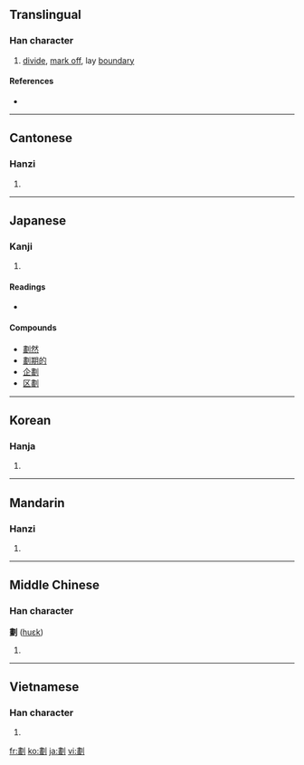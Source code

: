 {{also|划}}
==Translingual==

===Han character===
{{Han char|rn=18|rad=刀|as=12|sn=14|four=5210<sub>0</sub>|canj=中一中弓 (LMLN)}}

# [[divide]], [[mark off]], lay [[boundary]]

====References====
* {{Han ref|kx=0144.100|dkj=02193|dj=0325.060|hdz=10356.080|uh=5283|ud=21123|bh=B9BA|bd=47546}}

----

==Cantonese==

===Hanzi===
{{yue-hanzi|jyut=|y=waak6}}

# {{defn|Cantonese|sort=刀12}}

----

==Japanese==

===Kanji===
{{ja-kanji|grade=|rs=刀12}}

# {{defn|Japanese}}

====Readings====
* {{ja-readings|on=[[かく]] (kaku)|kun=[[わかつ]] (wakatsu)}}

====Compounds====
* [[劃然]]
* [[劃期的]]
* [[企劃]]
* [[区劃]]

----

==Korean==

===Hanja===
{{ko-hanja|hangeul=획|rv=hoek|mr=hoek}}

# {{defn|Korean|sort=刀12}}

----

==Mandarin==

===Hanzi===
{{cmn-hanzi|sim=划|pin=[[huà]] ([[hua4]])|wg=hua<sup>4</sup>}}

# {{defn|Mandarin|sort=刀12}}

----

==Middle Chinese==

===Han character===
'''劃''' ([[huɛk]])

# {{defn|Middle Chinese|sort=刀12}}

----

==Vietnamese==

===Han character===
{{vi-hantu|[[hoạch]], [[vạch]], [[đạch]], [[gạch]], [[hoa]]|rs=刀12}}

# {{defn|Vietnamese|sort=刀12}}

[[fr:劃]]
[[ko:劃]]
[[ja:劃]]
[[vi:劃]]